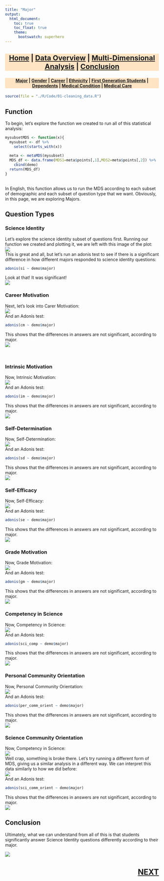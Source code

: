 ```yaml
---
title: "Major"
output:
  html_document:
    toc: true
    toc_float: true
    theme:
      bootswatch: superhero
---
```


<h3 style="background-color:bisque;text-align:center;font-size:165%;">[Home](https://pbischoff3.github.io/) | [Data Overview](https://pbischoff3.github.io/data_overview/) | [Multi-Dimensional Analysis](https://pbischoff3.github.io/mutli_dimensional_analysis/) | [Conclusion](https://pbischoff3.github.io/Conclusion/)</h3>

<h4 style="background-color:bisque;text-align:center;font-size:102%;">[Major](https://pbischoff3.github.io/mutli_dimensional_analysis/Major/) | [Gender](https://pbischoff3.github.io/mutli_dimensional_analysis/Gender/) | [Career](https://pbischoff3.github.io/mutli_dimensional_analysis/career/) | [Ethnicity](https://pbischoff3.github.io/mutli_dimensional_analysis/Ethnicity/) | [First Generation Students](https://pbischoff3.github.io/mutli_dimensional_analysis/fgs/) | [Dependents](https://pbischoff3.github.io/mutli_dimensional_analysis/dependents/)      | [Medical Condition](https://pbischoff3.github.io/mutli_dimensional_analysis/medical_condition/) | [Medical Care](https://pbischoff3.github.io/mutli_dimensional_analysis/medical_care/)</h4>
  
```r
source(file = "./R/Code/01-cleaning_data.R")
```


## Function
To begin, let's explore the function we created to run all of this statistical analysis:
```r
mysubsetMDS <- function(x){
  mysubset <- df %>% 
    select(starts_with(x))
  
  meta <- metaMDS(mysubset)
  MDS_df <- data.frame(MDS1=meta$points[,1],MDS2=meta$points[,2]) %>%
    cbind(demo)
  return(MDS_df)
}
```
<br>
In English, this function allows us to run the MDS according to each subset of demographic and each subset of question type that we want. Obviously, in this page, we are exploring Majors.

## Question Types
### Science Identity
Let's explore the science identity subset of questions first. Running our function we created and plotting it, we are left with this image of the plot:<br>
![](../../R/Images/major/si.png)
<br> This is great and all, but let's run an adonis test to see if there is a significant difference in how different majors responded to science identity questions:
```r
adonis(si ~ demo$major)
```
Look at that! It was significant! <br>
![](../../R/Images/what_is_MDS/yes.gif)
<br>

### Career Motivation
Next, let's look into Carer Motivation: <br>
![](../../R/Images/major/cm.png)
<br>
And an Adonis test:
```r
adonis(cm ~ demo$major)
```
This shows that the differences in answers are not significant, according to major. <br>
![](../../R/Images/what_is_MDS/no.gif)

<br>

### Intrinsic Motivation
Now, Intrinsic Motivation: <br>
![](../../R/Images/major/im.png)
<br>
And an Adonis test:
```r
adonis(im ~ demo$major)
```
This shows that the differences in answers are not significant, according to major. <br>
![](../../R/Images/what_is_MDS/no.gif)

### Self-Determination
Now, Self-Determination: <br>
![](../../R/Images/major/sd.png)
<br>
And an Adonis test:
```r
adonis(sd ~ demo$major)
```
This shows that the differences in answers are not significant, according to major. <br>
![](../../R/Images/what_is_MDS/no.gif)

### Self-Efficacy
Now, Self-Efficacy: <br>
![](../../R/Images/major/se.png)
<br>
And an Adonis test:
```r
adonis(se ~ demo$major)
```
This shows that the differences in answers are not significant, according to major. <br>
![](../../R/Images/what_is_MDS/no.gif)

### Grade Motivation
Now, Grade Motivation: <br>
![](../../R/Images/major/gm.png)
<br>
And an Adonis test:
```r
adonis(gm ~ demo$major)
```
This shows that the differences in answers are not significant, according to major. <br>
![](../../R/Images/what_is_MDS/no.gif)

### Competency in Science
Now, Competency in Science: <br>
![](../../R/Images/major/sci_comp.png)
<br>
And an Adonis test:
```r
adonis(sci_comp ~ demo$major)
```
This shows that the differences in answers are not significant, according to major. <br>
![](../../R/Images/what_is_MDS/no.gif)

### Personal Community Orientation
Now, Personal Community Orientation: <br>
![](../../R/Images/major/per_comm_orient.png)
<br>
And an Adonis test:
```r
adonis(per_comm_orient ~ demo$major)
```
This shows that the differences in answers are not significant, according to major. <br>
![](../../R/Images/what_is_MDS/no.gif)

### Science Community Orientation
Now, Competency in Science: <br>
![](../../R/Images/major/sci_comm_orient1.png)
<br> Well crap, something is broke there. Let's try running a different form of MDS, giving us a similar analysis in a different way. We can interpret this data similarly to how we did before:
<br> 
![](../../R/Images/major/sci_comm_orient2.png)
<br>
And an Adonis test:
```r
adonis(sci_comm_orient ~ demo$major)
```
This shows that the differences in answers are not significant, according to major. <br>
![](../../R/Images/what_is_MDS/no.gif)

## Conclusion
Ultimately, what we can understand from all of this is that students significantly answer Science Identity questions differently according to their major.

![](../../R/Images/major/conclusion.gif)

<h3 style="text-align:right;font-size:180%;">[**NEXT**](https://pbischoff3.github.io/mutli_dimensional_analysis/Gender/)